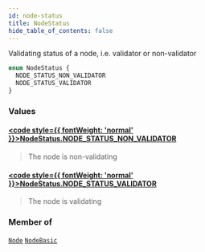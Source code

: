 ```yaml
---
id: node-status
title: NodeStatus
hide_table_of_contents: false
---
```








Validating status of a node, i.e. validator or non-validator

```graphql
enum NodeStatus {
  NODE_STATUS_NON_VALIDATOR
  NODE_STATUS_VALIDATOR
}
```


### Values

#### [<code style={{ fontWeight: 'normal' }}>NodeStatus.<b>NODE_STATUS_NON_VALIDATOR</b></code>](#) 
> The node is non-validating
> 

#### [<code style={{ fontWeight: 'normal' }}>NodeStatus.<b>NODE_STATUS_VALIDATOR</b></code>](#) 
> The node is validating
> 



### Member of

[`Node`](/testnet/api/graphql/objects/node)  <Badge class="secondary" text="object"/><Bullet />[`NodeBasic`](/testnet/api/graphql/objects/node-basic)  <Badge class="secondary" text="object"/>



